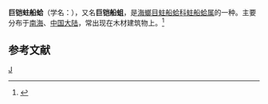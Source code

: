 {{Speciesbox
| taxon = Teredo megotara
| binomial_authority = Hanley
}}
'''巨铠蛀船蛤'''（学名：''{{lang|la|Teredo megotara}}''），又名'''巨铠船蛆'''，是[[海螂目|海螂目]][[蛀船蛤科|蛀船蛤科]][[蛀船蛤属|蛀船蛤属]]的一种。主要分布于[[南海|南海]]、[[中国大陆|中国大陆]]，常出现在木材建筑物上。<ref>{{cite web|url=http://shell.sinica.edu.tw/chinese/shellbase_detail.php?science_no=3924|title=国际贝库：巨铠船蛆|publisher=台湾贝类资料库|accessdate=2009-08-11|archive-date=2016-03-04|archive-url=https://web.archive.org/web/20160304105820/http://shell.sinica.edu.tw/chinese/shellbase_detail.php?science_no=3924|dead-url=no}}</ref>

== 参考文献 ==
{{reflist}}

{{taxonbar}}
[[Category:蛀船蛤科|J]]